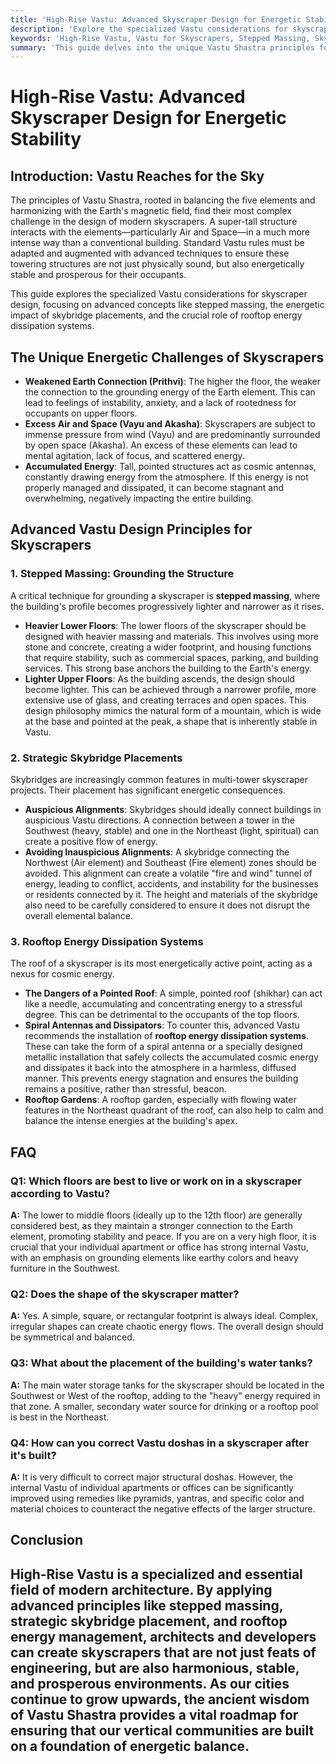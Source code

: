 ```yaml
---
title: 'High-Rise Vastu: Advanced Skyscraper Design for Energetic Stability'
description: 'Explore the specialized Vastu considerations for skyscraper design. This guide covers advanced techniques like stepped massing, strategic skybridge placements, and rooftop energy dissipation systems to ensure energetic stability in super-tall structures.'
keywords: 'High-Rise Vastu, Vastu for Skyscrapers, Stepped Massing, Skybridge Vastu, Rooftop Energy Dissipation, Vastu for Tall Buildings, Architectural Vastu'
summary: 'This guide delves into the unique Vastu Shastra principles for skyscraper design. Learn about advanced considerations for super-tall structures, including the importance of stepped massing, the energetic implications of skybridge placements, and the necessity of rooftop systems for dissipating accumulated energy to ensure the building is a beacon of stability and prosperity.'
---
```


# High-Rise Vastu: Advanced Skyscraper Design for Energetic Stability

## Introduction: Vastu Reaches for the Sky

The principles of Vastu Shastra, rooted in balancing the five elements and harmonizing with the Earth's magnetic field, find their most complex challenge in the design of modern skyscrapers. A super-tall structure interacts with the elements—particularly Air and Space—in a much more intense way than a conventional building. Standard Vastu rules must be adapted and augmented with advanced techniques to ensure these towering structures are not just physically sound, but also energetically stable and prosperous for their occupants.

This guide explores the specialized Vastu considerations for skyscraper design, focusing on advanced concepts like stepped massing, the energetic impact of skybridge placements, and the crucial role of rooftop energy dissipation systems.

## The Unique Energetic Challenges of Skyscrapers

-   **Weakened Earth Connection (Prithvi)**: The higher the floor, the weaker the connection to the grounding energy of the Earth element. This can lead to feelings of instability, anxiety, and a lack of rootedness for occupants on upper floors.
-   **Excess Air and Space (Vayu and Akasha)**: Skyscrapers are subject to immense pressure from wind (Vayu) and are predominantly surrounded by open space (Akasha). An excess of these elements can lead to mental agitation, lack of focus, and scattered energy.
-   **Accumulated Energy**: Tall, pointed structures act as cosmic antennas, constantly drawing energy from the atmosphere. If this energy is not properly managed and dissipated, it can become stagnant and overwhelming, negatively impacting the entire building.

## Advanced Vastu Design Principles for Skyscrapers

### 1. Stepped Massing: Grounding the Structure

A critical technique for grounding a skyscraper is **stepped massing**, where the building's profile becomes progressively lighter and narrower as it rises.

-   **Heavier Lower Floors**: The lower floors of the skyscraper should be designed with heavier massing and materials. This involves using more stone and concrete, creating a wider footprint, and housing functions that require stability, such as commercial spaces, parking, and building services. This strong base anchors the building to the Earth's energy.
-   **Lighter Upper Floors**: As the building ascends, the design should become lighter. This can be achieved through a narrower profile, more extensive use of glass, and creating terraces and open spaces. This design philosophy mimics the natural form of a mountain, which is wide at the base and pointed at the peak, a shape that is inherently stable in Vastu.

### 2. Strategic Skybridge Placements

Skybridges are increasingly common features in multi-tower skyscraper projects. Their placement has significant energetic consequences.

-   **Auspicious Alignments**: Skybridges should ideally connect buildings in auspicious Vastu directions. A connection between a tower in the Southwest (heavy, stable) and one in the Northeast (light, spiritual) can create a positive flow of energy.
-   **Avoiding Inauspicious Alignments**: A skybridge connecting the Northwest (Air element) and Southeast (Fire element) zones should be avoided. This alignment can create a volatile "fire and wind" tunnel of energy, leading to conflict, accidents, and instability for the businesses or residents connected by it. The height and materials of the skybridge also need to be carefully considered to ensure it does not disrupt the overall elemental balance.

### 3. Rooftop Energy Dissipation Systems

The roof of a skyscraper is its most energetically active point, acting as a nexus for cosmic energy.

-   **The Dangers of a Pointed Roof**: A simple, pointed roof (shikhar) can act like a needle, accumulating and concentrating energy to a stressful degree. This can be detrimental to the occupants of the top floors.
-   **Spiral Antennas and Dissipators**: To counter this, advanced Vastu recommends the installation of **rooftop energy dissipation systems**. These can take the form of a spiral antenna or a specially designed metallic installation that safely collects the accumulated cosmic energy and dissipates it back into the atmosphere in a harmless, diffused manner. This prevents energy stagnation and ensures the building remains a positive, rather than stressful, beacon.
-   **Rooftop Gardens**: A rooftop garden, especially with flowing water features in the Northeast quadrant of the roof, can also help to calm and balance the intense energies at the building's apex.

## FAQ

### Q1: Which floors are best to live or work on in a skyscraper according to Vastu?
**A:** The lower to middle floors (ideally up to the 12th floor) are generally considered best, as they maintain a stronger connection to the Earth element, promoting stability and peace. If you are on a very high floor, it is crucial that your individual apartment or office has strong internal Vastu, with an emphasis on grounding elements like earthy colors and heavy furniture in the Southwest.

### Q2: Does the shape of the skyscraper matter?
**A:** Yes. A simple, square, or rectangular footprint is always ideal. Complex, irregular shapes can create chaotic energy flows. The overall design should be symmetrical and balanced.

### Q3: What about the placement of the building's water tanks?
**A:** The main water storage tanks for the skyscraper should be located in the Southwest or West of the rooftop, adding to the "heavy" energy required in that zone. A smaller, secondary water source for drinking or a rooftop pool is best in the Northeast.

### Q4: How can you correct Vastu doshas in a skyscraper after it's built?
**A:** It is very difficult to correct major structural doshas. However, the internal Vastu of individual apartments or offices can be significantly improved using remedies like pyramids, yantras, and specific color and material choices to counteract the negative effects of the larger structure.

## Conclusion

High-Rise Vastu is a specialized and essential field of modern architecture. By applying advanced principles like stepped massing, strategic skybridge placement, and rooftop energy management, architects and developers can create skyscrapers that are not just feats of engineering, but are also harmonious, stable, and prosperous environments. As our cities continue to grow upwards, the ancient wisdom of Vastu Shastra provides a vital roadmap for ensuring that our vertical communities are built on a foundation of energetic balance.
---
